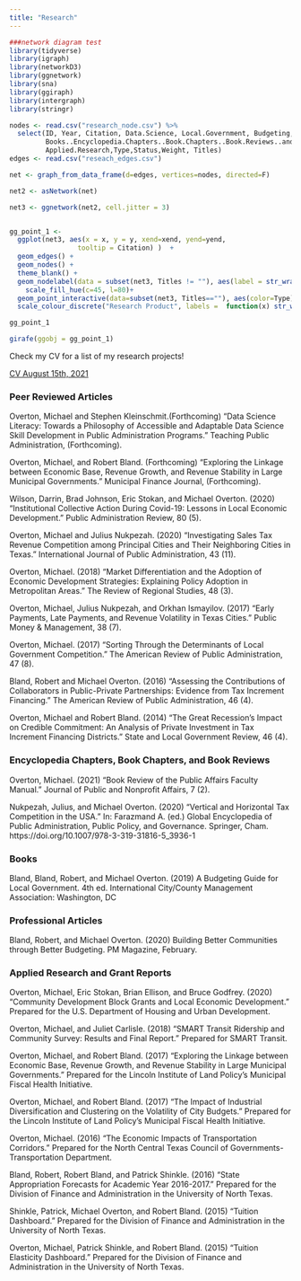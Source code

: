 ```yaml
---
title: "Research"
---
```

```r



###network diagram test
library(tidyverse)
library(igraph)
library(networkD3)
library(ggnetwork)
library(sna)
library(ggiraph)
library(intergraph)
library(stringr)

nodes <- read.csv("research_node.csv") %>%
  select(ID, Year, Citation, Data.Science, Local.Government, Budgeting,Peer.Reviewed,
         Books..Encyclopedia.Chapters..Book.Chapters..Book.Reviews..and.Professional.Articles,
         Applied.Research,Type,Status,Weight, Titles)
edges <- read.csv("reseach_edges.csv")

net <- graph_from_data_frame(d=edges, vertices=nodes, directed=F)

net2 <- asNetwork(net)

net3 <- ggnetwork(net2, cell.jitter = 3)


gg_point_1 <- 
  ggplot(net3, aes(x = x, y = y, xend=xend, yend=yend, 
                 tooltip = Citation) )  +
  geom_edges() +
  geom_nodes() +
  theme_blank() +
  geom_nodelabel(data = subset(net3, Titles != ""), aes(label = str_wrap(Titles, width = 10), lineheight =.75), fontface = "bold")+
    scale_fill_hue(c=45, l=80)+
  geom_point_interactive(data=subset(net3, Titles==""), aes(color=Type), size = 5) + 
  scale_colour_discrete("Research Product", labels =  function(x) str_wrap(x, width = 30)) #this make the node interactive

gg_point_1

```
```r

girafe(ggobj = gg_point_1) 

```
Check my CV for a list of my research projects!

[CV August 15th, 2021](https://drive.google.com/file/d/1yIxK0g89FBT0oqC8ZvaDw_9B9XE3ddry/view?usp=sharing)

### Peer Reviewed Articles

Overton, Michael and Stephen Kleinschmit.(Forthcoming) "Data Science Literacy: Towards a Philosophy of Accessible and Adaptable Data Science Skill Development in Public Administration Programs." Teaching Public Administration, (Forthcoming).

Overton, Michael, and Robert Bland. (Forthcoming) “Exploring the Linkage between Economic Base, Revenue Growth, and Revenue Stability in Large Municipal Governments.” Municipal Finance Journal, (Forthcoming).

Wilson, Darrin, Brad Johnson, Eric Stokan, and Michael Overton. (2020) “Institutional Collective Action During Covid-19: Lessons in Local Economic Development.” Public Administration Review, 80 (5).

Overton, Michael and Julius Nukpezah. (2020) “Investigating Sales Tax Revenue Competition among Principal Cities and Their Neighboring Cities in Texas.” International Journal of Public Administration, 43 (11).

Overton, Michael. (2018) “Market Differentiation and the Adoption of Economic Development Strategies: Explaining Policy Adoption in Metropolitan Areas.” The Review of Regional Studies, 48 (3).

Overton, Michael, Julius Nukpezah, and Orkhan Ismayilov. (2017) “Early Payments, Late Payments, and Revenue Volatility in Texas Cities.” Public Money & Management, 38 (7).

Overton, Michael. (2017) “Sorting Through the Determinants of Local Government Competition.” The American Review of Public Administration, 47 (8).

Bland, Robert and Michael Overton. (2016) “Assessing the Contributions of Collaborators in Public-Private Partnerships: Evidence from Tax Increment Financing.” The American Review of Public Administration, 46 (4).

Overton, Michael and Robert Bland. (2014) “The Great Recession’s Impact on Credible Commitment: An Analysis of Private Investment in Tax Increment Financing Districts.” State and Local Government Review, 46 (4).

### Encyclopedia Chapters, Book Chapters, and Book Reviews

Overton, Michael. (2021) “Book Review of the Public Affairs Faculty Manual.” Journal of Public and Nonprofit Affairs, 7 (2).

Nukpezah, Julius, and Michael Overton. (2020) “Vertical and Horizontal Tax Competition in the USA.” In: Farazmand A. (ed.) Global Encyclopedia of Public Administration, Public Policy, and Governance. Springer, Cham. https://doi.org/10.1007/978-3-319-31816-5_3936-1

### Books

Bland, Bland, Robert, and Michael Overton. (2019) A Budgeting Guide for Local Government. 4th ed. International City/County Management Association: Washington, DC

### Professional Articles

Bland, Robert, and Michael Overton. (2020) Building Better Communities through Better Budgeting. PM Magazine, February.

### Applied Research and Grant Reports

Overton, Michael, Eric Stokan, Brian Ellison, and Bruce Godfrey. (2020) “Community Development Block Grants and Local Economic Development.” Prepared for the U.S. Department of Housing and Urban Development.

Overton, Michael, and Juliet Carlisle. (2018) “SMART Transit Ridership and Community Survey: Results and Final Report.” Prepared for SMART Transit.

Overton, Michael, and Robert Bland. (2017) “Exploring the Linkage between Economic Base, Revenue Growth, and Revenue Stability in Large Municipal Governments.” Prepared for the Lincoln Institute of Land Policy’s Municipal Fiscal Health Initiative.

Overton, Michael, and Robert Bland. (2017) “The Impact of Industrial Diversification and Clustering on the Volatility of City Budgets.” Prepared for the Lincoln Institute of Land Policy’s Municipal Fiscal Health Initiative.

Overton, Michael. (2016) “The Economic Impacts of Transportation Corridors.” Prepared for the North Central Texas Council of Governments-Transportation Department.

Bland, Robert, Robert Bland, and Patrick Shinkle. (2016) “State Appropriation Forecasts for Academic Year 2016-2017.” Prepared for the Division of Finance and Administration in the University of North Texas.

Shinkle, Patrick, Michael Overton, and Robert Bland. (2015) “Tuition Dashboard.” Prepared for the Division of Finance and Administration in the University of North Texas.

Overton, Michael, Patrick Shinkle, and Robert Bland. (2015) “Tuition Elasticity Dashboard.” Prepared for the Division of Finance and Administration in the University of North Texas.



